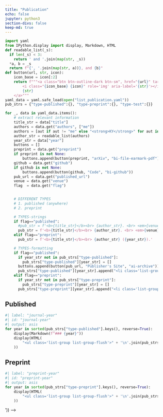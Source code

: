 ```yaml
---
title: "Publication"
echo: false
jupyter: python3
section-divs: false
keep-md: true
---
```


<!-- # flags -->
<!-- - 'published' : Publication -->
<!-- - 'preprint'  : Preprint -->


```python
import yaml
from IPython.display import display, Markdown, HTML
def readable_list(_s):
  if len(_s) < 3:
    return ' and '.join(map(str, _s))
  *a, b = _s
  return f"{', '.join(map(str, a))}, and {b}"
def button(url, str, icon):
    icon_base = icon[:2]
    return f"""<a class="btn btn-outline-dark btn-sm", href="{url}" target="_blank" rel="noopener noreferrer">
        <i class="{icon_base} {icon}" role='img' aria-label='{str}'></i>
        {str}
    </a>"""
yaml_data = yaml.safe_load(open("list_publication.yaml"))
pub_strs = {"type-published":{}, "type-preprint":{}, "type-test":{}}

for _, data in yaml_data.items():
    # extract relevant information
    title_str = data["title"]
    authors = data.get("authors", ["me"])
    authors = [aut if aut != "me" else "<strong>KY</strong>" for aut in authors]
    author_str = readable_list(authors)
    year_str = data["year"]
    buttons = []
    preprint = data.get("preprint")
    if preprint is not None:
        buttons.append(button(preprint, "arXiv", "bi-file-earmark-pdf"))
    github = data.get("github")
    if github is not None:
        buttons.append(button(github, "Code", "bi-github"))
    pub_url = data.get("published_url")
    venue = data.get("venue")
    flag  = data.get("flag")
    

    # DIFFERENT TYPES
    # 1. published (anywhere)
    # 2. preprint  

    # TYPES-strings
    if flag=="published":
      #pub_str = f'<b>{title_str}</b><br> {author_str}. <br> <em>{venue}</em> ({year_str}).'
      pub_str = f'<b>{title_str}</b><br> {author_str}. <br> <em>{venue}</em>.'
    elif flag=="preprint":
      pub_str = f'<b>{title_str}</b><br> {author_str} ({year_str}).'

    # TYPES-formatting
    if flag=="published":
      if year_str not in pub_strs["type-published"]:
        pub_strs["type-published"][year_str] = []
      buttons.append(button(pub_url, "Publisher's Site", "ai-archive"))
      pub_strs["type-published"][year_str].append("<li class='list-group-item'>" + pub_str + "<br>" + " ".join(buttons) + "</li>")
    elif flag=="preprint":
      if year_str not in pub_strs["type-preprint"]:
        pub_strs["type-preprint"][year_str] = []
      pub_strs["type-preprint"][year_str].append("<li class='list-group-item'>" + pub_str + "<br>" + " ".join(buttons) + "</li>")
```

## Published 

```python
#| label: "journal-year"
#| id: "journal-year"
#| output: asis
for year in sorted(pub_strs["type-published"].keys(), reverse=True):
    display(Markdown(f"### {year}"))
    display(HTML(
        "<ul class='list-group list-group-flush'>" + '\n'.join(pub_strs["type-published"][year]) + "</ul>"
    ))
```

## Preprint

```python
#| label: "preprint-year"
#| id: "preprint-year"
#| output: asis
for year in sorted(pub_strs["type-preprint"].keys(), reverse=True):
    display(HTML(
        "<ul class='list-group list-group-flush'>" + '\n'.join(pub_strs["type-preprint"][year]) + "</ul>"
    ))
```

<!-- ## manual test -->

<!-- ```{python} -->
<!-- #| label: "manual-test" -->
<!-- #| id: "manual-test" -->
<!-- #| output: asis -->
<!-- display(HTML( -->
<!--   '<div class="container">'+ -->
<!--   '<div class="row"><div class="col-md-3"><img src="images/teaser.png" class="img-fluid"></div>'+ -->
<!--   '<div class="col-md-6"><div class="description"><b>Benchmarking Generative Latent Variable Models for Speech</b> <br>Jakob Drachmann Havtorn, Lasse Borgholt, Søren Hauberg, Jes Frellsen and Lars Maaløe.<br>Deep Generative Models for Highly Structured Data (ICLR 2022 Workshop).<br><a class="btn btn-default" href="benchmark2022/benchmarking_generative_latent.pdf">PDF</a><a class="btn btn-default" href="https://openreview.net/forum?id=SEe-shVOPbc">OpenReview</a></div></div> <!-- col-md-6 --></div> <!-- row --> </div>')) -->
<!-- ``` -->
